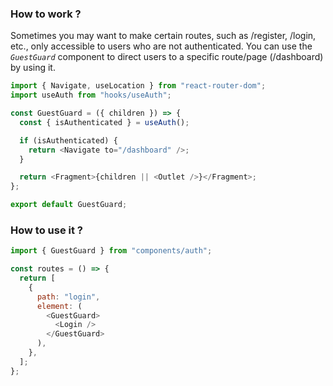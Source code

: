 ### How to work ?

Sometimes you may want to make certain routes, such as /register, /login, etc., only accessible to users who are not authenticated. You can use the _`GuestGuard`_ component to direct users to a specific route/page (/dashboard) by using it.

```js GuestGuard.jsx
import { Navigate, useLocation } from "react-router-dom";
import useAuth from "hooks/useAuth";

const GuestGuard = ({ children }) => {
  const { isAuthenticated } = useAuth();

  if (isAuthenticated) {
    return <Navigate to="/dashboard" />;
  }

  return <Fragment>{children || <Outlet />}</Fragment>;
};

export default GuestGuard;
```

### How to use it ?

```js routes.js
import { GuestGuard } from "components/auth";

const routes = () => {
  return [
    {
      path: "login",
      element: (
        <GuestGuard>
          <Login />
        </GuestGuard>
      ),
    },
  ];
};
```
